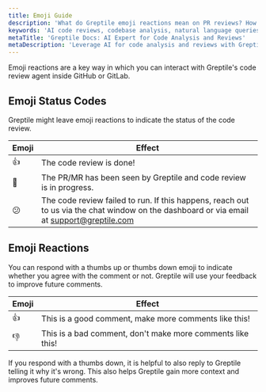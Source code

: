 ```yaml
---
title: Emoji Guide
description: 'What do Greptile emoji reactions mean on PR reviews? How do I use them?'
keywords: 'AI code reviews, codebase analysis, natural language queries, GitHub integration, Slack integration, PR review agent'
metaTitle: 'Greptile Docs: AI Expert for Code Analysis and Reviews'
metaDescription: 'Leverage AI for code analysis and reviews with Greptile. Get expert insights on your codebase through natural language queries and integrations.'
---
```


Emoji reactions are a key way in which you can interact with Greptile's code review agent inside GitHub or GitLab. 

## Emoji Status Codes

Greptile might leave emoji reactions to indicate the status of the code review.

| Emoji     | Effect |
|-----------|--------|
| 👍        | The code review is done! |
| 👀        | The PR/MR has been seen by Greptile and code review is in progress. |
| 😕        | The code review failed to run. If this happens, reach out to us via the chat window on the dashboard or via email at [support@greptile.com](mailto:support@greptile.com) |


## Emoji Reactions

You can respond with a thumbs up or thumbs down emoji to indicate whether you agree with the comment or not. Greptile will use your feedback to improve future comments.

| Emoji     | Effect |
|-----------|--------|
| 👍        | This is a good comment, make more comments like this! |
| 👎        | This is a bad comment, don't make more comments like this! |

If you respond with a thumbs down, it is helpful to also reply to Greptile telling it why it's wrong. This also helps Greptile gain more context and improves future comments.


